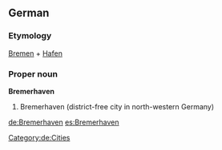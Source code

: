 ==German==
{{wikipedia}}
{{wikipedia|lang=de}}
===Etymology===
[[Bremen]] + [[Hafen]]
===Proper noun===
'''Bremerhaven'''
# Bremerhaven (district-free city in north-western Germany)
[[Category:de:Cities]]

[[de:Bremerhaven]]
[[es:Bremerhaven]]
